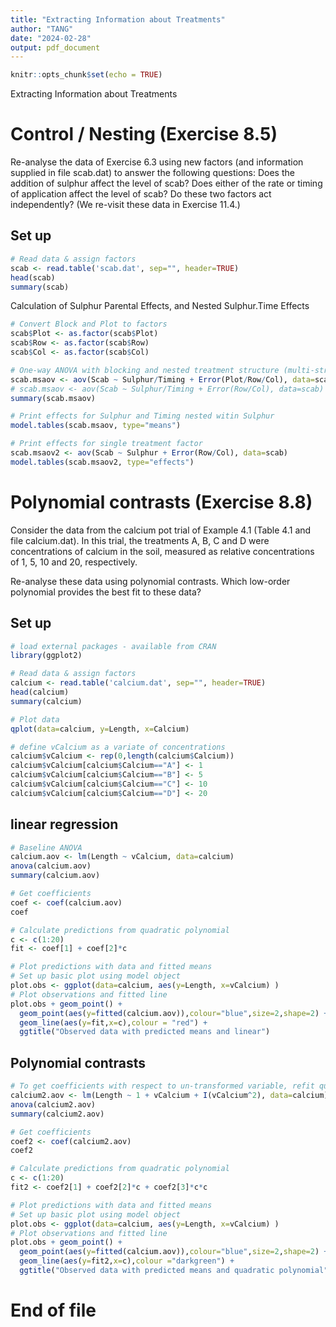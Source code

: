 ```yaml
---
title: "Extracting Information about Treatments"
author: "TANG"
date: "2024-02-28"
output: pdf_document
---
```


```r
knitr::opts_chunk$set(echo = TRUE)
```

Extracting Information about Treatments

# Control / Nesting (Exercise 8.5)
Re-analyse the data of Exercise 6.3 using new factors (and information supplied
in file scab.dat) to answer the following questions: Does the addition of sulphur
affect the level of scab? Does either of the rate or timing of application affect the
level of scab? Do these two factors act independently? (We re-visit these data in
Exercise 11.4.)

## Set up
```r
# Read data & assign factors
scab <- read.table('scab.dat', sep="", header=TRUE)
head(scab)
summary(scab)
```
Calculation of Sulphur Parental Effects, and Nested Sulphur.Time Effects
```r
# Convert Block and Plot to factors
scab$Plot <- as.factor(scab$Plot)
scab$Row <- as.factor(scab$Row)
scab$Col <- as.factor(scab$Col)

# One-way ANOVA with blocking and nested treatment structure (multi-stratum)
scab.msaov <- aov(Scab ~ Sulphur/Timing + Error(Plot/Row/Col), data=scab)
# scab.msaov <- aov(Scab ~ Sulphur/Timing + Error(Row/Col), data=scab)
summary(scab.msaov)

# Print effects for Sulphur and Timing nested witin Sulphur
model.tables(scab.msaov, type="means")

# Print effects for single treatment factor
scab.msaov2 <- aov(Scab ~ Sulphur + Error(Row/Col), data=scab)
model.tables(scab.msaov2, type="effects")
```


# Polynomial contrasts (Exercise 8.8)
Consider the data from the calcium pot trial of Example 4.1 (Table 4.1 and file
calcium.dat). In this trial, the treatments A, B, C and D were concentrations of
calcium in the soil, measured as relative concentrations of 1, 5, 10 and 20, respectively.

Re-analyse these data using polynomial contrasts. Which low-order polynomial
provides the best fit to these data?

## Set up
```r
# load external packages - available from CRAN
library(ggplot2)

# Read data & assign factors
calcium <- read.table('calcium.dat', sep="", header=TRUE)
head(calcium)
summary(calcium)

# Plot data
qplot(data=calcium, y=Length, x=Calcium)

# define vCalcium as a variate of concentrations
calcium$vCalcium <- rep(0,length(calcium$Calcium))
calcium$vCalcium[calcium$Calcium=="A"] <- 1
calcium$vCalcium[calcium$Calcium=="B"] <- 5
calcium$vCalcium[calcium$Calcium=="C"] <- 10
calcium$vCalcium[calcium$Calcium=="D"] <- 20
```
## linear regression
```r
# Baseline ANOVA
calcium.aov <- lm(Length ~ vCalcium, data=calcium)
anova(calcium.aov)
summary(calcium.aov)

# Get coefficients
coef <- coef(calcium.aov)
coef

# Calculate predictions from quadratic polynomial
c <- c(1:20)
fit <- coef[1] + coef[2]*c 

# Plot predictions with data and fitted means
# Set up basic plot using model object
plot.obs <- ggplot(data=calcium, aes(y=Length, x=vCalcium) ) 
# Plot observations and fitted line
plot.obs + geom_point() + 
  geom_point(aes(y=fitted(calcium.aov)),colour="blue",size=2,shape=2) +
  geom_line(aes(y=fit,x=c),colour = "red") +
  ggtitle("Observed data with predicted means and linear")
```

## Polynomial contrasts
```r
# To get coefficients with respect to un-transformed variable, refit quadratic 
calcium2.aov <- lm(Length ~ 1 + vCalcium + I(vCalcium^2), data=calcium)
anova(calcium2.aov)
summary(calcium2.aov)

# Get coefficients
coef2 <- coef(calcium2.aov)
coef2

# Calculate predictions from quadratic polynomial
c <- c(1:20)
fit2 <- coef2[1] + coef2[2]*c + coef2[3]*c*c

# Plot predictions with data and fitted means
# Set up basic plot using model object
plot.obs <- ggplot(data=calcium, aes(y=Length, x=vCalcium) ) 
# Plot observations and fitted line
plot.obs + geom_point() + 
  geom_point(aes(y=fitted(calcium.aov)),colour="blue",size=2,shape=2) +
  geom_line(aes(y=fit2,x=c),colour ="darkgreen") +
  ggtitle("Observed data with predicted means and quadratic polynomial")
```

# End of file


